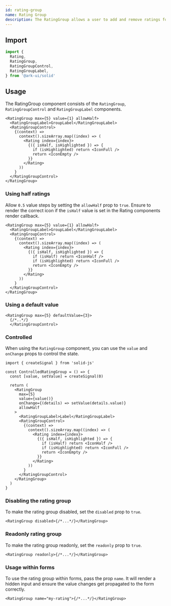 ```yaml
---
id: rating-group
name: Rating Group
description: The RatingGroup allows a user to add and remove ratings for an item.
---
```


## Import

```ts
import {
  Rating,
  RatingGroup,
  RatingGroupControl,
  RatingGroupLabel,
} from '@ark-ui/solid'
```

## Usage

The RatingGroup component consists of the `RatingGroup`, `RatingGroupControl` and `RatingGroupLabel`
components.

```tsx
<RatingGroup max={5} value={1} allowHalf>
  <RatingGroupLabel>GroupLabel</RatingGroupLabel>
  <RatingGroupControl>
    {(context) =>
      context().sizeArray.map((index) => (
        <Rating index={index}>
          {({ isHalf, isHighlighted }) => {
            if (isHighlighted) return <IconFull />
            return <IconEmpty />
          }}
        </Rating>
      ))
    }
  </RatingGroupControl>
</RatingGroup>
```

### Using half ratings

Allow `0.5` value steps by setting the `allowHalf` prop to `true`. Ensure to render the correct icon
if the `isHalf` value is set in the Rating components render callback.

```tsx
<RatingGroup max={5} value={1} allowHalf>
  <RatingGroupLabel>GroupLabel</RatingGroupLabel>
  <RatingGroupControl>
    {(context) =>
      context().sizeArray.map((index) => (
        <Rating index={index}>
          {({ isHalf, isHighlighted }) => {
            if (isHalf) return <IconHalf />
            if (isHighlighted) return <IconFull />
            return <IconEmpty />
          }}
        </Rating>
      ))
    }
  </RatingGroupControl>
</RatingGroup>
```

### Using a default value

```tsx
<RatingGroup max={5} defaultValue={3}>
  {/*..*/}
  </RatingGroupControl>
```

### Controlled

When using the `RatingGroup` component, you can use the `value` and `onChange` props to control the
state.

```tsx
import { createSignal } from 'solid-js'

const ControlledRatingGroup = () => {
  const [value, setValue] = createSignal(0)

  return (
    <RatingGroup
      max={5}
      value={value()}
      onChange={(details) => setValue(details.value)}
      allowHalf
    >
      <RatingGroupLabel>Label</RatingGroupLabel>
      <RatingGroupControl>
        {(context) =>
          context().sizeArray.map((index) => (
            <Rating index={index}>
              {({ isHalf, isHighlighted }) => {
                if (isHalf) return <IconHalf />
                if (isHighlighted) return <IconFull />
                return <IconEmpty />
              }}
            </Rating>
          ))
        }
      </RatingGroupControl>
    </RatingGroup>
  )
}
```

### Disabling the rating group

To make the rating group disabled, set the `disabled` prop to `true`.

```tsx
<RatingGroup disabled>{/*...*/}</RatingGroup>
```

### Readonly rating group

To make the rating group readonly, set the `readonly` prop to `true`.

```tsx
<RatingGroup readonly>{/*...*/}</RatingGroup>
```

### Usage within forms

To use the rating group within forms, pass the prop `name`. It will render a hidden input and ensure
the value changes get propagated to the form correctly.

```tsx
<RatingGroup name="my-rating">{/*...*/}</RatingGroup>
```
